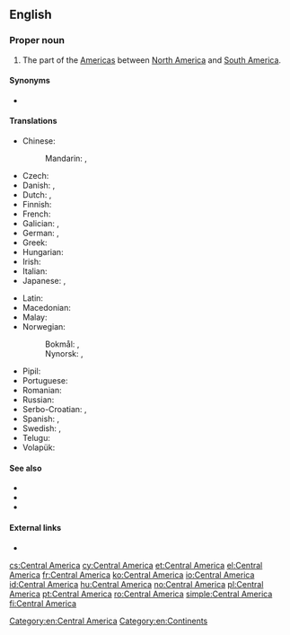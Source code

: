 ==English==

===Proper noun===
{{en-proper noun|head=[[central|Central]] [[America]]}}

# The part of the [[Americas]] between [[North America]] and [[South America]].

====Synonyms====
* {{l|en|Mesoamerica}}

====Translations====
{{trans-top|the part of the Americas between North America and South America}}
* Chinese:
*: Mandarin: {{t+|cmn|中美洲|tr=[[Zhōngměizhōu]]|sc=Hani}}, {{qualifier|abbreviation}} {{t+|cmn|中美|tr=[[Zhōngměi]]|sc=Hani}}
* Czech: {{t+|cs|Střední Amerika|f}}
* Danish: {{t|da|Centralamerika}}, {{t+|da|Mellemamerika}}
* Dutch: {{t+|nl|Midden-Amerika}}, {{t+|nl|Centraal-Amerika}}
* Finnish: {{t+|fi|Keski-Amerikka}}
* French: {{t+|fr|Amérique centrale|f}}
* Galician: {{t+|gl|América Central}}, {{t+|gl|Centroamérica}}
* German: {{t+|de|Mittelamerika|n}}, {{t+|de|Zentralamerika|n}}
* Greek: {{t+|el|Κεντρική Αμερική|f}}
* Hungarian: {{t+|hu|Közép-Amerika}}
* Irish: {{t|ga|Meiriceá Láir|m}}
* Italian: {{t|it|America centrale|f}}
* Japanese: {{t|ja|中央アメリカ|tr=ちゅうおう-, Chūō Amerika|sc=Jpan}}, {{t|ja|中米|tr=ちゅうべい, Chūbei|sc=Jpan}}
{{trans-mid}}
* Latin: {{t|la|America Centralis}}
* Macedonian: {{t|mk|Средна Америка|f|tr=Srédna Amérika}}
* Malay: {{t|ms|Amerika Tengah}}
* Norwegian:
*: Bokmål: {{t|nb|Mellom-Amerika}}, {{t|nb|Sentral-Amerika}}
*: Nynorsk: {{t|nn|Mellom-Amerika}}, {{t|nn|Sentral-Amerika}}
* Pipil: {{t|ppl|Shiktal}}
* Portuguese: {{t+|pt|América Central|f}}
* Romanian: {{t|ro|America Centrală|f}}
* Russian: {{t+|ru|Центра́льная Аме́рика|f}}
* Serbo-Croatian: {{t|sh|Središnja Amerika}}, {{t+|sh|Srednja Amerika}}
* Spanish: {{t+|es|América Central}}, {{t+|es|Centroamérica}}
* Swedish: {{t+|sv|Centralamerika|n}}, {{t|sv|Mellanamerika}}
* Telugu: {{t|te|మధ్య అమెరికా}}
* Volapük: {{t+|vo|Zänoda-Merop}}
{{trans-bottom}}

====See also====
* {{list:continents/en}}
* {{list:countries of Central America/en}}
* {{l|en|Latin America}}

====External links====
* {{pedialite}}

[[Category:en:Central America]]
[[Category:en:Continents]]

[[cs:Central America]]
[[cy:Central America]]
[[et:Central America]]
[[el:Central America]]
[[fr:Central America]]
[[ko:Central America]]
[[io:Central America]]
[[id:Central America]]
[[hu:Central America]]
[[no:Central America]]
[[pl:Central America]]
[[pt:Central America]]
[[ro:Central America]]
[[simple:Central America]]
[[fi:Central America]]